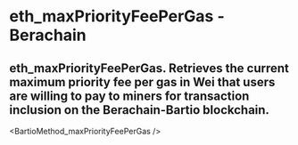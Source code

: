 # eth_maxPriorityFeePerGas - Berachain

## eth_maxPriorityFeePerGas. Retrieves the current maximum priority fee per gas in Wei that users are willing to pay to miners for transaction inclusion on the Berachain-Bartio blockchain.


<BartioMethod_maxPriorityFeePerGas />
